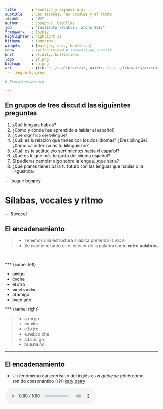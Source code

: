 ```yaml
---
title       : Fonética y español oral
subtitle    : Las sílabas, las vocales y el ritmo
lecnum      : "04"
author      : Joseph V. Casillas
job         : "Instituto Franklin: otoño 2015"
framework   : io2012
highlighter : highlight.js  
hitheme     : tomorrow  
widgets     : [mathjax, quiz, bootstrap]
mode        : selfcontained # {standalone, draft}
knit        : slidify::knit2slides
logo        : if.png
biglogo     : ua.png
url         : {lib: "../../libraries", assets: "../../libraries/assets"}
--- .segue bg:grey

# Precalentamiento

---
```


## En grupos de tres discutid las siguientes preguntas

1. ¿Qué lenguas hablas?
1. ¿Cómo y dónde has aprendido a hablar el español?
1. ¿Qué significa ser bilingüe?
1. ¿Cuál es la relación que tienes con los dos idiomas? ¿Eres bilingüe? ¿Cómo caracterizarías tu bilingüismo? 
1. ¿Cuál es tu actitud y/o sentimientos hacia el español?
1. ¿Qué es lo que más te gusta del idioma español?
1. Si pudieras cambiar algo sobre la lengua, ¿que sería?
1. ¿Qué planes tienes para tu futuro con las lenguas que hablas o la lingüística?

--- .segue bg:grey

# Sílabas, vocales y ritmo

--- &twocol

## El encadenamiento

> - Tenemos una estructura sílabica preferida (CV.CV)
- Se mantiene tanto en el interior de la palabra como **entre palabras**

</br>

*** {name: left}

- amigo      
- coche      
- el otro
- en el coche
- al amigo   
- buen año   

*** {name: right}

>- a.mi.go       
>- co.che        
>- e.**l**o.tro
>- e.**n**el.co.che 
>- a.**l**a.mi.go    
>- bue.**n**a.ño     

---

## El encadenamiento

- Un fenómento característico del inglés es *el golpe de glotis* como 
sonido consonántico (/ʔ/) [katy perry](https://youtu.be/Q-zh7IKCciQ)  

<audio controls>
  <source src="../../libraries/assets/videos/perry_glotis.ogg" type="audio/ogg">
  <source src="../../libraries/assets/videos/perry_glotis.wav" type="audio/mpeg">
Your browser does not support the audio element.
</audio>

- Este sonido no existe en español 
- Debéis evitarlo para mejorar la pronunciación
- Escencialmente lo que hay que hacer es pronunciar cada enunciado como 
si fuese **una** palabra

### ¿Cómo se hace?

> - maximizando el arranque
> - manteniendo la estructura silábica preferida **entre palabras**

--- &twocol

## Ejemplos

*** {name: left}

- un amigo
- el amigo
- tus amigos
- sus amigos
- los amigos
- dos hermanos
- los ángeles
- en este

*** {name: right}

>- u.na.mi.go
- e.la.mi.go
- tu.sa.mi.gos
- su.sa.mi.gos
- lo.sa.mi.gos
- do.ser.ma.nos
- lo.sán.ge.les
- e.nes.te

--- &twocol

## Más ejemplos

*** {name: left}

- Es una lástima
- ¿Piensas así?
- ¡Ven y báñate!
- Las instrucciones están aquí.
- Los amigos están en Oslo.
- Los abuelos viven ahí.
- En estos años es algo difícil ir.

*** {name: right}

>- e.su.na.lás.ti.ma
- ¿pien.sa.sa.sí?
- ¡ve.ny.bá.ña.te!
- la.sins.truc.cio.ne.ses.tá.na.quí
- lo.sa.mi.go.ses.tá.ne.nos.lo
- lo.sa.bue.los.vi.ve.na.í.
- e.nes.to.sa.ño.se.sal.go.di.fí.ci.lir

---

## El encadenamiento

### Secuencias de vocales entre palabras

- Una secuencia de 'u, i' y otra vocal (el orden no importa) se convierte en un diptongo en el habla rápida

| Habla lenta | Habla rápida |  Transcripción  |
| :---------- | :----------- | :-------------- |
| su. amigo   | sua.mi.go    | [su̯a].mi.go    |
| mi. amigo   | mia.mi.go    | [mi̯a].mi.go    |
| su. enemigo | su enemigo   | [su̯e].ne.mi.go |
| mi. enemigo | mi enemigo   | [mi̯e].ne.mi.go |
| su. oso     | suo.so       | [su̯o].so       |
| mi. oso     | mio.so       | [mi̯o].so       |

---

## El encadenamiento

Mi amigo y yo fuimos a ver a un amigo 

-  Habla lenta y cuidada:  
mi.a.mi.go.y.yo.fui.mos.a.ver.a.un.a.mi.go
- Habla rápida:  
mia.mi.goy.yo. fui.mo.sa.ve.rau.na.mi.go  
[mi̯a].mi.[goi̯].yo.fui.mo.sa.ve.[rau̯].na.mi.go

---

## El acento

### El acento prosódico

- ¿Qué es una sílaba tónica? 
- ¿Qué es una sílaba átona?
- ¿Cómo se identifica la sílaba tónica?
- ¿Cómo marcamos la sílaba tónica en una trascripción?

---

## La duración

### En español...

- las sílabas átonas y tónicas tienen la misma duración.  
    - Con.si.de.ra.ción
    - Ca.sa

### En inglés... 

- las sílabas tónicas son más largas
- las átonas se reducen en duración y calidad
    - **Tar**get (rojo = sílaba tónica)
    - a**no**ther (negro = schwas)

### Para mejorar la pronunciación: 

- no reducir vocales en español, mantener la calidad de las vocales átonas.
- Es decir, ¡evitar la scwha!

--- .segue bg:grey

<div align="right">
  <img width="400" src="./assets/img/schwa4.png">
</div>

# Más sobre la schwa

---

## ¿Qué es una scwha?

<div style="float:right">
  <img width="400" src="./assets/img/schwa3.jpeg">
</div>

>- Es una vocal (/ə/) típica del inglés
- Representa un sonido *inacentuado* (aparece en sílabas átonas)
- Es el sonido más común del inglés americano
- Existe en la gran mayoría de las palabras
- Es vuestro <BLUE>ENEMIGO</BLUE>

--- 

## ¿Cómo de común? Identificad la schwa...

<div style="float:right">
  <img width="400" src="./assets/img/schwa_homer.jpg">
</div>

- animal, family
- the 
- open 
- travel
- item
- banana 
- about
- was
- above
- gallon
- dinosaur
- particular

--- 

## ¿Cómo de común? Identificad la schwa...

<div style="float:right">
  <img width="400" src="./assets/img/schwa_beavis.png">
</div>

- an**i**mal, fam**i**ly
- th**e** 
- op**e**n 
- trav**e**l
- it**e**m
- b**a**nan**a** 
- **a**bout
- w**a**s
- **a**b**o**ve
- gall**o**n
- din**o**saur
- partic**u**lar

---

## Práctica

<div style="float:right">
  <img width="400" src="./assets/img/schwa_anti.jpg">
</div>

</br>
</br>

### Español

## ANITA

### Inglés

</br>
</br>

- Recordad: Queremos vocales **cortas** y **tensas**

---

## Práctica

</br>

<div align="center">
  <img width="800" src="./assets/img/anita.png">
</div>

---

## Práctica

<div style="float:right">
  <img width="400" src="./assets/img/schwa_homer.jpg">
</div>

- fam**a** 
- mus**a**
- tin**a** 
- mir**a**
- chup**a**
- Mayr**a** 
- mis**a**
- bes**a** 
- dig**a** 
- tuy**a** 
- habl**a**

---

## Práctica

<div style="float:right">
  <img width="400" src="./assets/img/schwa_happens.jpg">
</div>

- síl**a**b**a**
- p**ú**blico
- termin**a**
- s**u**plico 
- tercer**a**
- d**i**recto
- comid**a**
- c**a**torce
- describ**a**
- méd**i**co
- c**a**min**a**
- lágrim**a**

--- .segue bg:grey

# Precalentamiento

---






















## A pensar

### Reflexionad sobre los siguientes aspectos y proporcionad ejemplos de:

- Un sonido que se represente con diferentes letras
- Letras que se pronuncien de diferentes maneras
- Letras que no se pronuncien
- Una letra que se pronuncie con dos sonidos juntos
- Un sonido que se represente con dos letras juntas

--- 

## Mini repaso

<div style="float:right">
  <img width="100" src="../../libraries/assets/img/fill.png">
  <img width="400" src="./assets/img/toyoda.jpg">
</div>

Jodee Berry of Panama City, Fla., sits with her toy Yoda at her lawyer's 
office Wednesday. Berry, a former Hooters waitress, has sued the restaurant 
where she worked saying she was promised a new Toyota for winning a beer 
sales contest in April. Berry, 26, believed that she had one a new car, but 
she was blindfolded, led to the parking lot and presented a toy Yoda, the 
little green guy from Star Wars.

---

## Mini repaso

<div style="float:right">
  <img width="400" src="./assets/img/superbowl.jpg">
</div>

- El encadenamiento
- El acento
- La duración

---

## El ritmo

- Español: Ritmo silábico 
    - depende del número de sílabas, tienen la misma duración
- Inglés: Ritmo acentual 
    - depende del número de sílabas tónicas

--- .segue bg:grey

# La transcripción

---

## La transcripción

- Transcribir es representar mediante signos alfabéticos (los fonemas) la cadena hablada. 
- En nuestro ámbito de estudio, la transcripción puede ser fonológica o fonética.

---

## La transcripción: fonológica vs. fonética

- **La transcripción fonológica**: refleja la expresión en el plano de *la lengua*, es decir, la constitución fonológica de la emisión lingüística. Se ocupa, por tanto, sólo de lo distintivo.
    - Ej. “brevedad”  =  /bre.be.dád/

---

## La transcripción: fonológica vs. fonética

- **La transcripción fonética**: refleja la expresión en el plano del *habla*, es decir, las variantes utilizadas por el hablante, independientemente de su valor distintivo.
    - Dicho de otra manera, es una representación escrita de los sonidos que pronunciamos.
        - Ej. “brevedad”  =  [bre.βe.ˈðað] 
        - Ej. “brevedad”  =  [bre.βe.ˈðaθ] 
        - Ej. “brevedad”  =  [bre.βe.ˈða]

---

## La transcripción fonética

### La transcripción fonética puede ser **estrecha** o **ancha**: 

- **transcripción estrecha**: intenta recoger la mayor cantidad posible de información fonética.
- **transcripción ancha**: anota sólo los rasgos que contribuyen a la significación.

</br>

La transcripción ancha será suficiente para los propósitos de nuestra clase.

---

## La transcripción

### Recordad

- Separamos todas las sílabas
- Siempre marcamos el acento prosódico de cada palabra (aunque no lleve tilde normalmente)
    - "casa" = /ˈka.sa/

--- .segue bg:grey

# /ɾ/ vs. /r/

---

## Las vibrantes

### En español tenemos dos tipos de vibrantes

1. La vibrante **simple**: /ɾ/
2. La vibrante <BLUE>múltiple</BLUE>: /r/

### /ɾ/ vs. /r/

> - /ɾ/ ⟶ "r" (siempre)
- /r/ ⟶ "r" o "rr"
    - ¿Cómo sabemos cuándo?

---

## Las vibrantes

### "r" = /r/ en los siguientes contextos...

- Al principio de palabra 
    - "rico": /ˈri.ko/
    - "romántico": /ro.ˈman.ti.ko/

</br>

- Tras los grafemas "l", "n", "s"
    - alrededor: /al.re.de.ˈdoɾ/
    - Enrique: /en.ˈri.ke/
    - Israel: /is.ra.ˈel/

</br>

### En cualquier otro contexto, "r" es /ɾ/

--- .segue bg:grey

# Los fonemas

---

### Fonemas consonánticos

<!-- 
|            |         Bilabial        |   Labiodental    |   Interdental    |          Dental          |     Alveolar     |   Alveopalatal   | Palatal |           Velar           |
| :--------- | :---------------------: | :--------------: | :--------------: | :----------------------: | :--------------: | :--------------: | :-----: | :-----------------------: |
| oclusivas  | <BLUE>/p/<BLUE> **/b/** |                  |                  | <BLUE>/t/</BLUE> **/d/** |                  |                  |         |  <BLUE>/k/</BLUE> **/g/** |
| nasales    |         **/m/**         |                  |                  |                          |     **/n/**      |                  | **/ɲ/** |                           |
| fricativas |                         | <BLUE>/f/</BLUE> | <BLUE>/θ/</BLUE> |                          | <BLUE>/s/</BLUE> |                  | **/ʝ/** | <BLUE>/x/</BLUE>  **/w/** |
| africadas  |                         |                  |                  |                          |                  | <BLUE>/ʧ/</BLUE> |         |                           |
| laterales  |                         |                  |                  |                          |     **/l/**      |                  | **/ʎ/** |                           |
| vibrantes  |                         |                  |                  |                          | **/ɾ/** **/r/**  |                  |         |                           |
 -->

<div align="center">
  <img width="650" src="./assets/img/fonemas_edit.png">
</div>

---

## A transcribir...

-  Con un compañero, transcribe las siguientes palabras
-  Usad vuestros apuntes para ayudaros

---

<div align="center">
  <img width="500" src="./assets/img/transcribir.pdf">
</div>

---

<div align="center">
  <img width="500" src="./assets/img/transcribirR.pdf">
</div>







<!-- ## Más práctica -->

<!-- |   Palabra    | Transcripción fonémica |
| :----------- | :--------------------- |
| Genocidio    |                        |
| Bendición    |                        |
| Vibración    |                        |
| Cacería      |                        |
| Guitarra     |                        |
| Enredado     |                        |
| Recital      |                        |
| Zoológico    |                        |
| Quitamanchas |                        |
| Chorizo      |                        | -->

<!-- --- -->

<!-- ## Más práctica -->

<!-- |   Palabra    | Transcripción fonémica |
| :----------- | :--------------------- |
| Genocidio    | /xe.no.ˈθi.di̯o/       |
| Bendición    | /ben.di.ˈθi̯on/        |
| Vibración    | /bi.bɾa.ˈθi̯on/        |
| Cacería      | /ka.θe.ˈɾi.a/          |
| Guitarra     | /gi.ˈta.ra/            |
| Enredado     | /en.re.ˈda.do/         |
| Recital      | /re.θi.ˈtal/           |
| Zoológico    | /θo.o.ˈlo.xi.ko/       |
| Quitamanchas | /ki.ta.ˈman.ʧas/       |
| Chorizo      | /ʧo.ˈɾi.θo/            | -->






--- .segue bg:grey

# Repaso

--- &twocol

## Hasta ahora hemos visto...

*** {name: left}

- la lingüística y las distintas ramas
- grafema/dígrafo vs. fonema
- la sílaba
  - composición (ataque, núcleo, coda)
  - grupos consonánticos
- monoptongos
- diptongos (3 tipos)
- hiatos 
- diferencias entre el inglés y el español (vocales)

*** {name: right}

- correspondencia absoluta/exclusiva
- semivocales/semiconsonantes
- el grafema "x"
- los fonemas [ʝ] y [w]
- el acento ortográfico
- el acento prosódico

--- &twocol

## Esta semana hemos visto...

### La sílaba

*** {name: left}

- El encadenamiento
    - consonantes
    - vocales
- El acento
    - prosódico
    - ortográfico
- La duración
    - español vs. inglés
- El ritmo
    - español vs. inglés

*** {name: right}

- La schwa
    - ¿qué es?
    - ¿cómo se identifica?
    - ¿cómo se evita?
- Cómo mejorar la pronunciación
- La transcripción
    - fonológica vs. fonética
    - estrecha vs. ancha
- Los fonemas del español
- /ɾ/ vs. /r/

---

## Prueba el martes

- Repasad las presentaciones
- Estudiad los resúmenes
- ¡Haced preguntas!

--- .segue bg:grey





















# Más sobre la estructura silábica

---

## La estructura silábica preferida

- En español la estructura silábica preferida es **CV.CV**
- Se prefieren las silábas abiertas
- Se prefieren los ataques antes que las codas

---

## El encadenamiento

>- Es un actor muy bueno. 
- Esunactormuybueno. 
- E.su.nac.tor.muy.bue.no 
- /e.su.nak.ˈtoɾ.mu̯i.ˈbu̯e.no/

---

## Vale, pero...

>- ¿Qué evidencia tenemos de que se prefieren los ataques? 
    - Un actor → /u.nak.ˈtoɾ/
    - Un actor → /un.ak.ˈtoɾ/
- ¿Lo podemos demostrar acústica, física o psicológicamente?

---

## Un pequeño experimento de percepción

>- Escuchad el siguiente fragmento de una oración. 
- En un papel escribid lo que habéis escuchado y la traducción correspondiente en inglés 
- Después, en español, agregad unas palabras más a lo que hayáis escrito para hacer una oración completa.

</br>

<audio controls>
  <source src="./assets/img/lo_secos_word.ogg" type="audio/ogg">
  <source src="./assets/img/lo_secos_word.wav" type="audio/mpeg">
Your browser does not support the audio element.
</audio>

---

## ¿Qué habéis escuchado?

>- ¿Habéis escuchado "los ecos"?
- ¿Cómo habéis terminado la frase?
- ¿Podría haber sido otra cosa?

---

## Frase 1

<div align="center">
  <img width="700" src="./assets/img/lo_secos.pdf">
</div>

<audio controls>
  <source src="./assets/img/lo_secos.ogg" type="audio/ogg">
  <source src="./assets/img/lo_secos.wav" type="audio/mpeg">
Your browser does not support the audio element.
</audio>

---

## Frase 2

<div align="center">
  <img width="700" src="./assets/img/los_ecos.pdf">
</div>

<audio controls>
  <source src="./assets/img/los_ecos.ogg" type="audio/ogg">
  <source src="./assets/img/los_ecos.wav" type="audio/mpeg">
Your browser does not support the audio element.
</audio>

---


## ¿Cómo?

- ¿Por qué habéis interpretado algo distinto?
- ¿Cómo lo transcribiríais?
- Sería posible vuestra interpretación si la estructura silábica no fuese **CV.CV**?

--- &twocol

## Comparad...

*** {name: left}

<div align="center">
  Lo secos
  </br>
  <img width="450" src="./assets/img/lo_secos.pdf">
  </br>
  [lo.ˈse.kos]
  </br>
  </br>
  <audio controls>
    <source src="./assets/img/lo_secos.ogg" type="audio/ogg">
    <source src="./assets/img/lo_secos.wav" type="audio/mpeg">
    Your browser does not support the audio element.
  </audio>
</div>


*** {name: right}

<div align="center">
  Los ecos
  </br>
  <img width="450" src="./assets/img/los_ecos.pdf">
  </br>
  [lo.ˈse.kos]
  </br>
  </br>
  <audio controls>
    <source src="./assets/img/los_ecos.ogg" type="audio/ogg">
    <source src="./assets/img/los_ecos.wav" type="audio/mpeg">
    Your browser does not support the audio element.
  </audio>
</div>

---

## ¿y qué?

- Si no hubiese una estrucura silábica preferida, lo más lógico sería que 
pronunciásemos los dos enunciados de una manera distinta y que los percibiésemos 
como estructuras diferentes.


<div align="center">
  <img width="350px" src="../../libraries/assets/img/happy.jpg"></img>
</div>







